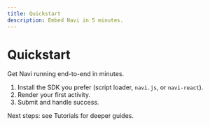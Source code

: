 ```yaml
---
title: Quickstart
description: Embed Navi in 5 minutes.
---
```


# Quickstart

Get Navi running end-to-end in minutes.

1. Install the SDK you prefer (script loader, `navi.js`, or `navi-react`).
2. Render your first activity.
3. Submit and handle success.

Next steps: see Tutorials for deeper guides.

